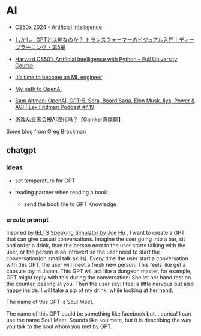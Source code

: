 # AI

- [CS50x 2024 - Artificial Intelligence](https://youtu.be/6X58aP7yXC4)

- [しかし、GPTとは何なのか？ トランスフォーマーのビジュアル入門｜ディープラーニング・第5章](https://youtu.be/wjZofJX0v4M)

- [Harvard CS50’s Artificial Intelligence with Python – Full University Course](https://youtu.be/5NgNicANyqM) .

- [It’s time to become an ML engineer](https://blog.gregbrockman.com/its-time-to-become-an-ml-engineer)

- [My path to OpenAI](https://blog.gregbrockman.com/my-path-to-openai)

- [Sam Altman: OpenAI, GPT-5, Sora, Board Saga, Elon Musk, Ilya, Power & AGI | Lex Fridman Podcast #419](https://youtu.be/jvqFAi7vkBc)

- [游戏从业者会被AI取代吗？【Gamker真能聊】](https://youtu.be/QGh4hN7HVcQ)

Some blog from [Greg Brockman](https://gregbrockman.com/) 

## chatgpt

### ideas

- set temperature for GPT

- reading partner when reading a book
  - send the book file to GPT Knowledge

### create prompt

Inspired by [IELTS Speaking Simulator by Joe Hu](https://github.com/hubeiqiao/IELTS-Speaking-Simulator/blob/main/README_EN.md) , I want to create a GPT that can give casual conversations. Imagine the user going into a bar, sit and order a drink, than the person next to the user starts talking with the user, or the person is an introvert so the user need to start the conversation(oh small talk skills). Every time the user start a conversation with this GPT, the user will meet a fresh new person. This feels like get a capsule toy in Japan. This GPT will act like a dungeon master, for example, GPT might reply with this during the conversation: She let her hand rest on the counter, peeling at you. Then the user say: I feel a little nervous but also happy inside. I will take a sip of my drink, while looking at her hand.

The name of this GPT is Soul Meet.

The name of this GPT could be something like facebook but... eurica! I can use the name Soul Meet. Sounds like soulmate, but it is describing the way you talk to the soul whom you met by GPT.